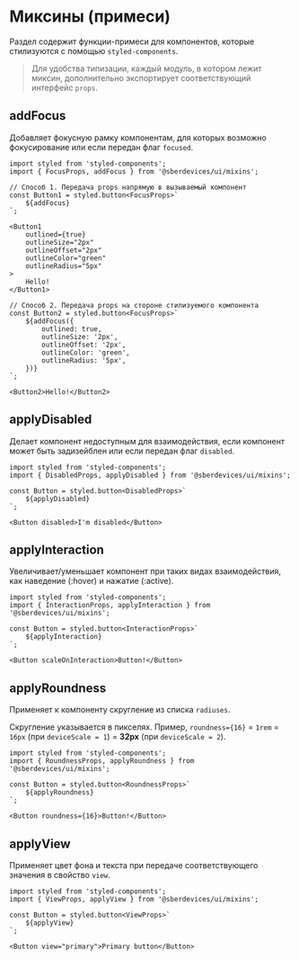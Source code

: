 
<Meta title="Plasma/Mixins" />


# Миксины (примеси)
Раздел содержит функции-примеси для компонентов, которые стилизуются с помощью ``styled-components``.

> Для удобства типизации, каждый модуль, в котором лежит миксин, дополнительно экспортирует соответствующий интерфейс ``props``.

## addFocus
Добавляет фокусную рамку компонентам, для которых возможно фокусирование или если передан флаг ``focused``.
```tsx
import styled from 'styled-components';
import { FocusProps, addFocus } from '@sberdevices/ui/mixins';

// Способ 1. Передача props напрямую в вызываемый компонент
const Button1 = styled.button<FocusProps>`
    ${addFocus}
`;

<Button1
    outlined={true}
    outlineSize="2px"
    outlineOffset="2px"
    outlineColor="green"
    outlineRadius="5px"
>
    Hello!
</Button1>

// Способ 2. Передача props на стороне стилизуемого компонента
const Button2 = styled.button<FocusProps>`
    ${addFocus({
        outlined: true,
        outlineSize: '2px',
        outlineOffset: '2px',
        outlineColor: 'green',
        outlineRadius: '5px',
    })}
`;

<Button2>Hello!</Button2>
```

## applyDisabled
Делает компонент недоступным для взаимодействия, если компонент может быть задизейблен или если передан флаг ``disabled``.
```tsx
import styled from 'styled-components';
import { DisabledProps, applyDisabled } from '@sberdevices/ui/mixins';

const Button = styled.button<DisabledProps>`
    ${applyDisabled}
`;

<Button disabled>I'm disabled</Button>
```

## applyInteraction
Увеличивает/уменьшает компонент при таких видах взаимодействия, как наведение (:hover) и нажатие (:active).
```tsx
import styled from 'styled-components';
import { InteractionProps, applyInteraction } from '@sberdevices/ui/mixins';

const Button = styled.button<InteractionProps>`
    ${applyInteraction}
`;

<Button scaleOnInteraction>Button!</Button>
```

## applyRoundness
Применяет к компоненту скругление из списка ``radiuses``.

Скругление указывается в пикселях.
Пример, ``roundness={16}`` = ``1rem`` = ``16px`` (при ``deviceScale = 1``) = **32px** (при ``deviceScale = 2``).
```tsx
import styled from 'styled-components';
import { RoundnessProps, applyRoundness } from '@sberdevices/ui/mixins';

const Button = styled.button<RoundnessProps>`
    ${applyRoundness}
`;

<Button roundness={16}>Button!</Button>
```

## applyView
Применяет цвет фона и текста при передаче соответствующего значения в свойство ``view``.
```tsx
import styled from 'styled-components';
import { ViewProps, applyView } from '@sberdevices/ui/mixins';

const Button = styled.button<ViewProps>`
    ${applyView}
`;

<Button view="primary">Primary button</Button>
```
